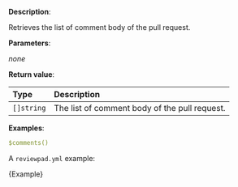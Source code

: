 
**Description**:

Retrieves the list of comment body of the pull request.

**Parameters**:

_none_

**Return value**:

| Type       | Description                                   |
| :--------- | :-------------------------------------------- |
| `[]string` | The list of comment body of the pull request. |

**Examples**:

```yml
$comments()
```

A `reviewpad.yml` example:

<CodeBlock language="yml">{Example}</CodeBlock>
